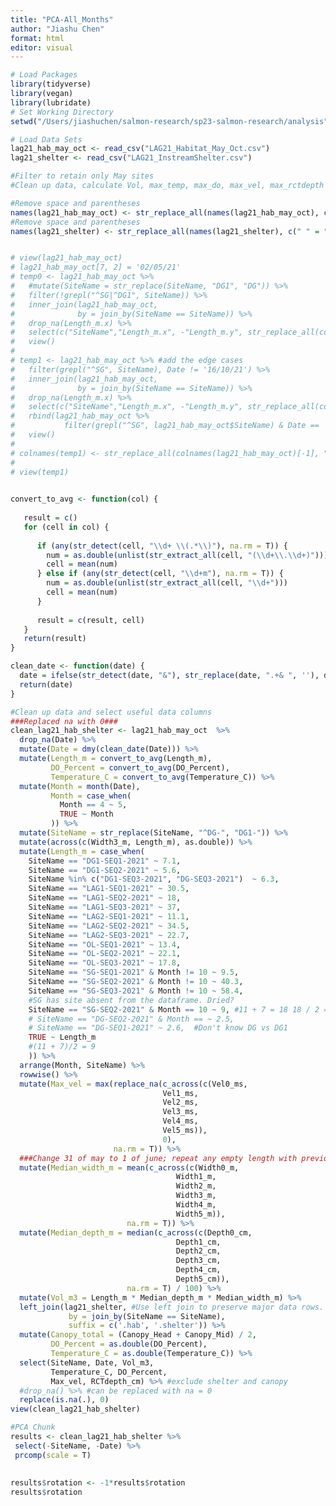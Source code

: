 ```yaml
---
title: "PCA-All_Months"
author: "Jiashu Chen"
format: html
editor: visual
---
```


```r
# Load Packages
library(tidyverse)
library(vegan)
library(lubridate)
# Set Working Directory
setwd("/Users/jiashuchen/salmon-research/sp23-salmon-research/analysis")

```

```r
# Load Data Sets
lag21_hab_may_oct <- read_csv("LAG21_Habitat_May_Oct.csv")
lag21_shelter <- read_csv("LAG21_InstreamShelter.csv")

#Filter to retain only May sites
#Clean up data, calculate Vol, max_temp, max_do, max_vel, max_rctdepth

#Remove space and parentheses
names(lag21_hab_may_oct) <- str_replace_all(names(lag21_hab_may_oct), c(" " = "", "\\(DD/MM/YY\\)" = ""))
#Remove space and parentheses
names(lag21_shelter) <- str_replace_all(names(lag21_shelter), c(" " = "", "\\(0\\-3\\)" = ""))


# view(lag21_hab_may_oct)
# lag21_hab_may_oct[7, 2] = '02/05/21' 
# temp0 <- lag21_hab_may_oct %>% 
#   #mutate(SiteName = str_replace(SiteName, "DG1", "DG")) %>%
#   filter(!grepl("^SG|^DG1", SiteName)) %>% 
#   inner_join(lag21_hab_may_oct, 
#              by = join_by(SiteName == SiteName)) %>% 
#   drop_na(Length_m.x) %>% 
#   select(c("SiteName","Length_m.x", -"Length_m.y", str_replace_all(colnames(lag21_hab_may_oct)[c(-1, -3)], "$", ".y"))) %>%
#   view()
# 
# temp1 <- lag21_hab_may_oct %>% #add the edge cases
#   filter(grepl("^SG", SiteName), Date != '16/10/21') %>% 
#   inner_join(lag21_hab_may_oct, 
#              by = join_by(SiteName == SiteName)) %>% 
#   drop_na(Length_m.x) %>% 
#   select(c("SiteName","Length_m.x", -"Length_m.y", str_replace_all(colnames(lag21_hab_may_oct)[c(-1, -3)], "$", ".y"))) %>%
#   rbind(lag21_hab_may_oct %>% 
#           filter(grepl("^SG", lag21_hab_may_oct$SiteName) & Date == '16/10/21') | grepl("^DG1", lag21_hab_may_oct$StieName)) %>% 
#   view()
# 
# colnames(temp1) <- str_replace_all(colnames(lag21_hab_may_oct)[-1], "$", ".y")
# 
# view(temp1) 
  

convert_to_avg <- function(col) {
  
   result = c()
   for (cell in col) {
     
      if (any(str_detect(cell, "\\d+ \\(.*\\)"), na.rm = T)) {
        num = as.double(unlist(str_extract_all(cell, "(\\d+\\.\\d+)")))
        cell = mean(num)
      } else if (any(str_detect(cell, "\\d+m"), na.rm = T)) {
        num = as.double(unlist(str_extract_all(cell, "\\d+")))
        cell = mean(num)
      }
     
      result = c(result, cell)
   }
   return(result)
}

clean_date <- function(date) {
  date = ifelse(str_detect(date, "&"), str_replace(date, ".+& ", ''), date)
  return(date)
}

#Clean up data and select useful data columns
###Replaced na with 0###
clean_lag21_hab_shelter <- lag21_hab_may_oct  %>% 
  drop_na(Date) %>%
  mutate(Date = dmy(clean_date(Date))) %>% 
  mutate(Length_m = convert_to_avg(Length_m),
         DO_Percent = convert_to_avg(DO_Percent),
         Temperature_C = convert_to_avg(Temperature_C)) %>%
  mutate(Month = month(Date),
         Month = case_when(
           Month == 4 ~ 5,
           TRUE ~ Month
         )) %>% 
  mutate(SiteName = str_replace(SiteName, "^DG-", "DG1-")) %>% 
  mutate(across(c(Width3_m, Length_m), as.double)) %>% 
  mutate(Length_m = case_when(
    SiteName == "DG1-SEQ1-2021" ~ 7.1,
    SiteName == "DG1-SEQ2-2021" ~ 5.6,
    SiteName %in% c("DG1-SEQ3-2021", "DG-SEQ3-2021")  ~ 6.3,
    SiteName == "LAG1-SEQ1-2021" ~ 30.5,
    SiteName == "LAG1-SEQ2-2021" ~ 18,
    SiteName == "LAG1-SEQ3-2021" ~ 37,
    SiteName == "LAG2-SEQ1-2021" ~ 11.1,
    SiteName == "LAG2-SEQ2-2021" ~ 34.5,
    SiteName == "LAG2-SEQ3-2021" ~ 22.7,
    SiteName == "OL-SEQ1-2021" ~ 13.4,
    SiteName == "OL-SEQ2-2021" ~ 22.1,
    SiteName == "OL-SEQ3-2021" ~ 17.8, 
    SiteName == "SG-SEQ1-2021" & Month != 10 ~ 9.5,
    SiteName == "SG-SEQ2-2021" & Month != 10 ~ 40.3,
    SiteName == "SG-SEQ3-2021" & Month != 10 ~ 58.4, 
    #SG has site absent from the dataframe. Dried?
    SiteName == "SG-SEQ2-2021" & Month == 10 ~ 9, #11 + 7 = 18 18 / 2 = 9
    # SiteName == "DG-SEQ2-2021" & Month == ~ 2.5,
    # SiteName == "DG-SEQ1-2021" ~ 2.6,  #Don't know DG vs DG1
    TRUE ~ Length_m
    #(11 + 7)/2 = 9
    )) %>%
  arrange(Month, SiteName) %>%
  rowwise() %>% 
  mutate(Max_vel = max(replace_na(c_across(c(Vel0_ms, 
                                  Vel1_ms, 
                                  Vel2_ms, 
                                  Vel3_ms, 
                                  Vel4_ms, 
                                  Vel5_ms)),
                                  0), 
                       na.rm = T)) %>%
  ###Change 31 of may to 1 of june; repeat any empty length with previous values.###
  mutate(Median_width_m = mean(c_across(c(Width0_m, 
                                     Width1_m,
                                     Width2_m, 
                                     Width3_m, 
                                     Width4_m,
                                     Width5_m)),
                          na.rm = T)) %>% 
  mutate(Median_depth_m = median(c_across(c(Depth0_cm, 
                                     Depth1_cm,
                                     Depth2_cm, 
                                     Depth3_cm,
                                     Depth4_cm,
                                     Depth5_cm)),
                          na.rm = T) / 100) %>% 
  mutate(Vol_m3 = Length_m * Median_depth_m * Median_width_m) %>%
  left_join(lag21_shelter, #Use left join to preserve major data rows.
             by = join_by(SiteName == SiteName),
             suffix = c('.hab', '.shelter')) %>%
  mutate(Canopy_total = (Canopy_Head + Canopy_Mid) / 2,  
         DO_Percent = as.double(DO_Percent),
         Temperature_C = as.double(Temperature_C)) %>% 
  select(SiteName, Date, Vol_m3, 
         Temperature_C, DO_Percent,
         Max_vel, RCTdepth_cm) %>% #exclude shelter and canopy
  #drop_na() %>% #can be replaced with na = 0
  replace(is.na(.), 0)
view(clean_lag21_hab_shelter)
```

```r
#PCA Chunk
results <- clean_lag21_hab_shelter %>% 
 select(-SiteName, -Date) %>% 
 prcomp(scale = T)
  
  
results$rotation <- -1*results$rotation
results$rotation
```
